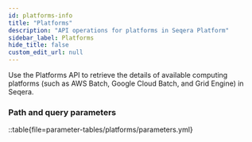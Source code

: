 ```yaml
---
id: platforms-info
title: "Platforms"
description: "API operations for platforms in Seqera Platform"
sidebar_label: Platforms
hide_title: false
custom_edit_url: null
---
```



Use the Platforms API to retrieve the details of available computing platforms (such as AWS Batch, Google Cloud Batch, and Grid Engine) in Seqera.

### Path and query parameters 

::table{file=parameter-tables/platforms/parameters.yml}